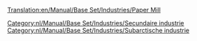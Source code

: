 [[Translation:en/Manual/Base Set/Industries/Paper Mill]]

{{nl/Manual/Base Set/Industries/Industrieën|image=en/Manual/Base Set/Industries/Papermill.png
|name=Papierfabriek
|climates=[[nl/Manual/Klimaat#subarctisch|Subarctisch]].
|accepts=[[nl/Manual/Base Set/Cargos/Hout|Hout]]
|produces=[[nl/Manual/Base Set/Cargos/Papier|Papier]]
|notes=Niet aanwezig in andere [[nl/Manual/Klimaat|klimaten]].
}}

[[Category:nl/Manual/Base Set/Industries/Secundaire industrie]]
[[Category:nl/Manual/Base Set/Industries/Subarctische industrie]]